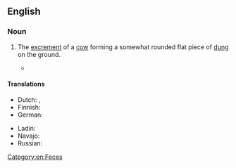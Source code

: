 {{also|cowpat}}
==English==

===Noun===
{{en-noun}}

# The [[excrement]] of a [[cow]] forming a somewhat rounded flat piece of [[dung]] on the ground.
#: {{syn|en|cow chip|cow patty|cowpie}}
#* {{quote-journal|1=en|date=Dec 2021|journal= The Road Ahead|place=Brisbane|page=27|column=3|text=There's something for the whole family with events including '''cow pat''' throwing, sack races, three-legged races and more.}}

====Translations====
{{trans-top|digested residue of a cow}}
* Dutch: {{t+|nl|koeienvlaai|m}}, {{t+|nl|flats|m}}
* Finnish: {{t+|fi|lehmänläjä}}
* German: {{t+|de|Kuhfladen|m}}
{{trans-mid}}
* Ladin: {{t|lld|ciorda|f}}
* Navajo: {{t|nv|béégashii bichaan|sc=Latn}}
* Russian: {{t|ru|коро́вья лепёшка|f}}
{{trans-bottom}}

[[Category:en:Feces]]